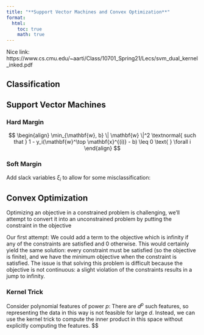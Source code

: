 ```yaml
---
title: "**Support Vector Machines and Convex Optimization**"
format:
  html:
    toc: true
    math: true
---
```



Nice link: https://www.cs.cmu.edu/~aarti/Class/10701_Spring21/Lecs/svm_dual_kernel_inked.pdf

## Classification

## Support Vector Machines

### Hard Margin

$$
\begin{align}
\min_{\mathbf{w}, b} \| \mathbf{w} \|^2 \textnormal{ such that }
1 - y_i(\mathbf{w}^\top \mathbf{x}^{(i)} - b) \leq 0 \text{ } \forall i
\end{align}
$$

### Soft Margin

Add slack variables $\xi_i$ to allow for some misclassification:

## Convex Optimization

Optimizing an objective in a constrained problem is challenging, we'll attempt to convert it into an unconstrained problem by putting the constraint in the objective

Our first attempt: We could add a term to the objective which is infinity if any of the constraints are satisfied and 0 otherwise.
This would certainly yield the same solution: every constraint must be satisfied (so the objective is finite), and we have the minimum objective when the constraint is satisfied.
The issue is that solving this problem is difficult because the objective is not continuous: a slight violation of the constraints results in a jump to infinity.

### Kernel Trick

Consider polynomial features of power $p$:
There are $d^p$ such features, so representing the data in this way is not feasible for large $d$.
Instead, we can use the kernel trick to compute the inner product in this space without explicitly computing the features.
$$
\begin{align}
\langle \phi(\mathbf{x}^{(i)}), \phi(\mathbf{x}^{(j)}) \rangle = K(\mathbf{x}^{(i)}, \mathbf{x}^{(j)}) = \left( \mathbf{x}^{(i)} \cdot \mathbf{x}^{(j)} \right)^p
\end{align}

